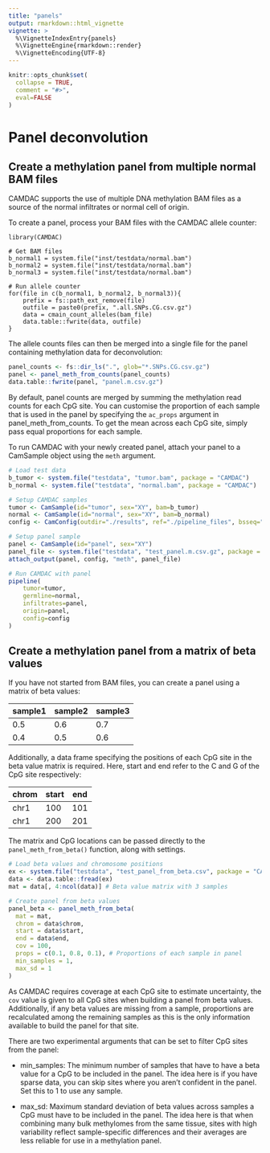 ```yaml
---
title: "panels"
output: rmarkdown::html_vignette
vignette: >
  %\VignetteIndexEntry{panels}
  %\VignetteEngine{rmarkdown::render}
  %\VignetteEncoding{UTF-8}
---
```


```r
knitr::opts_chunk$set(
  collapse = TRUE,
  comment = "#>",
  eval=FALSE
)
```

# Panel deconvolution

## Create a methylation panel from multiple normal BAM files

CAMDAC supports the use of multiple DNA methylation BAM files as a source of the normal infiltrates or normal cell of origin.

To create a panel, process your BAM files with the CAMDAC allele counter:

```
library(CAMDAC)

# Get BAM files
b_normal1 = system.file("inst/testdata/normal.bam")
b_normal2 = system.file("inst/testdata/normal.bam")
b_normal3 = system.file("inst/testdata/normal.bam")

# Run allele counter
for(file in c(b_normal1, b_normal2, b_normal3)){
    prefix = fs::path_ext_remove(file)
    outfile = paste0(prefix, ".all.SNPs.CG.csv.gz")
    data = cmain_count_alleles(bam_file)
    data.table::fwrite(data, outfile)
}
```

The allele counts files can then be merged into a single file for the panel containing methylation data for deconvolution:

```r
panel_counts <- fs::dir_ls(".", glob="*.SNPs.CG.csv.gz")
panel <- panel_meth_from_counts(panel_counts)
data.table::fwrite(panel, "panel.m.csv.gz")
```

By default, panel counts are merged by summing the methylation read counts for each CpG site. You can customise the proportion of each sample that is used in the panel by specifying the `ac_props` argument in panel_meth_from_counts. To get the mean across each CpG site, simply pass equal proportions for each sample.

To run CAMDAC with your newly created panel, attach your panel to a CamSample object using the `meth` argument.

```r
# Load test data
b_tumor <- system.file("testdata", "tumor.bam", package = "CAMDAC")
b_normal <- system.file("testdata", "normal.bam", package = "CAMDAC")

# Setup CAMDAC samples
tumor <- CamSample(id="tumor", sex="XY", bam=b_tumor)
normal <- CamSample(id="normal", sex="XY", bam=b_normal)
config <- CamConfig(outdir="./results", ref="./pipeline_files", bsseq="wgbs", lib="pe", cores=10)

# Setup panel sample
panel <- CamSample(id="panel", sex="XY")
panel_file <- system.file("testdata", "test_panel.m.csv.gz", package = "CAMDAC")
attach_output(panel, config, "meth", panel_file)

# Run CAMDAC with panel
pipeline(
    tumor=tumor,
    germline=normal,
    infiltrates=panel,
    origin=panel,
    config=config
)
```

## Create a methylation panel from a matrix of beta values

If you have not started from BAM files, you can create a panel using a matrix of beta values:

| sample1 | sample2 | sample3 |
|---------|---------|---------|
| 0.5     | 0.6     | 0.7     |
| 0.4     | 0.5     | 0.6     |

Additionally, a data frame specifying the positions of each CpG site in the beta value matrix is required. Here, start and end refer to the C and G of the CpG site respectively:

| chrom | start | end |
|-------|-------|-----|
| chr1  | 100   | 101 |
| chr1  | 200   | 201 |

The matrix and CpG locations can be passed directly to the `panel_meth_from_beta()` function, along with settings.

```r
# Load beta values and chromosome positions
ex <- system.file("testdata", "test_panel_from_beta.csv", package = "CAMDAC")
data <- data.table::fread(ex)
mat = data[, 4:ncol(data)] # Beta value matrix with 3 samples

# Create panel from beta values
panel_beta <- panel_meth_from_beta(
  mat = mat,
  chrom = data$chrom,
  start = data$start,
  end = data$end, 
  cov = 100,
  props = c(0.1, 0.8, 0.1), # Proportions of each sample in panel
  min_samples = 1,
  max_sd = 1
)
```

As CAMDAC requires coverage at each CpG site to estimate uncertainty, the `cov` value is given to all CpG sites when building a panel from beta values. Additionally, if any beta values are missing from a sample, proportions are recalculated among the remaining samples as this is the only information available to build the panel for that site.

There are two experimental arguments that can be set to filter CpG sites from the panel:

* min_samples: The minimum number of samples that have to have a beta value for a CpG to be included in the panel. The idea here is if you have sparse data, you can skip sites where you aren’t confident in the panel. Set this to 1 to use any sample.

* max_sd: Maximum standard deviation of beta values across samples a CpG must have to be included in the panel. The idea here is that when combining many bulk methylomes from the same tissue, sites with high variability reflect sample-specific differences and their averages are less reliable for use in a methylation panel.